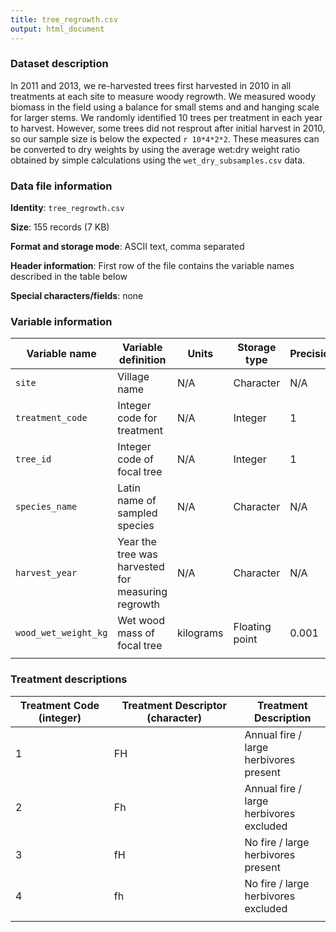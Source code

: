 ```yaml
---
title: tree_regrowth.csv
output: html_document
---
```


### Dataset description
In 2011 and 2013, we re-harvested trees first harvested in 2010 in all treatments at each site to measure woody regrowth. We measured woody biomass in the field using a balance for small stems and and hanging scale for larger stems. We randomly identified 10 trees per treatment in each year to harvest. However, some trees did not resprout after initial harvest in 2010, so our sample size is below the expected `r 10*4*2*2`. These measures can be converted to dry weights by using the average wet:dry weight ratio obtained by simple calculations using the `wet_dry_subsamples.csv` data.

### Data file information
**Identity**: `tree_regrowth.csv`

**Size**: 155 records (7 KB)

**Format and storage mode**: ASCII text, comma separated

**Header information**: First row of the file contains the variable names described in the table below

**Special characters/fields**: none

### Variable information
| Variable name | Variable definition | Units | Storage type | Precision |
| ------------- | ------------------- | ----- | ------------ | --------- |
| `site` | Village name | N/A | Character | N/A |
| `treatment_code` | Integer code for treatment | N/A | Integer | 1 |
| `tree_id` | Integer code of focal tree | N/A | Integer | 1 |
| `species_name` | Latin name of sampled species | N/A | Character | N/A |
| `harvest_year` | Year the tree was harvested for measuring regrowth | N/A | Character | N/A |
| `wood_wet_weight_kg` | Wet wood mass of focal tree | kilograms | Floating point | 0.001 |
|  |  |  |  |  |

### Treatment descriptions
| Treatment Code (integer) | Treatment Descriptor (character) | Treatment Description |
| ------------------------ | -------------------------------- | --------------------- |
| 1 | FH | Annual fire / large herbivores present |
| 2 | Fh | Annual fire / large herbivores excluded |
| 3 | fH | No fire / large herbivores present |
| 4 | fh | No fire / large herbivores excluded |
| | | |
